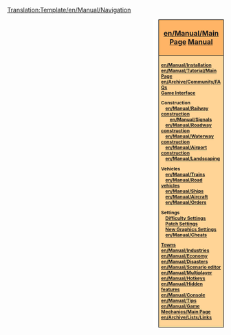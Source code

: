 <noinclude>[[Translation:Template/en/Manual/Navigation]]</noinclude><div style="float:right; padding-left:12px; background:#ffffff;">
<div style="width:140px; border:1px solid #000000; background:#ffb466; padding:5px; -moz-border-radius-topleft:5px; -moz-border-radius-topright:5px; font-size: 12pt;">
<center><strong><font size="3">[[en/Manual/Main Page]] [[en/Manual/Main Page|Manual]]</font></strong></center>
</div>
<div style="width:140px;  border:1px solid black; border-top-width: 0px; background:#ffd496; padding:5px; -moz-border-radius-bottomleft:5px; -moz-border-radius-bottomright:8px; font-size: 8pt;">
<strong>
[[en/Manual/Installation]]<br/>
[[en/Manual/Tutorial/Main Page]]<br/>
[[en/Archive/Community/FAQ]]s<br/>
[[en/Manual/Game interface|Game Interface]]

Construction<br/>
&nbsp; &nbsp; [[en/Manual/Railway construction]]<br/>
&nbsp; &nbsp; &nbsp; &nbsp; [[en/Manual/Signals]]<br/>
&nbsp; &nbsp; [[en/Manual/Roadway construction]]<br/>
&nbsp; &nbsp; [[en/Manual/Waterway construction]]<br/>
&nbsp; &nbsp; [[en/Manual/Airport construction]]<br/>
&nbsp; &nbsp; [[en/Manual/Landscaping]]

Vehicles<br/>
&nbsp; &nbsp; [[en/Manual/Trains]]<br/>
&nbsp; &nbsp; [[en/Manual/Road vehicles]]<br/>
&nbsp; &nbsp; [[en/Manual/Ships]]<br/>
&nbsp; &nbsp; [[en/Manual/Aircraft]]<br/>
&nbsp; &nbsp; [[en/Manual/Orders]]

Settings<br/>
&nbsp; &nbsp; [[en/Archive/Manual/Settings/Difficulty|Difficulty Settings]]<br/>
&nbsp; &nbsp; [[en/Community/Patches/Patches|Patch Settings]]<br/>
&nbsp; &nbsp; [[en/Manual/NewGRF|New Graphics Settings]]<br/>
&nbsp; &nbsp; [[en/Manual/Cheats]]

[[en/Manual/Towns|Towns]]<br/>
[[en/Manual/Industries]]<br/>
[[en/Manual/Economy]]<br/>
[[en/Manual/Disasters]]<br/>
[[en/Manual/Scenario editor]]<br/>
[[en/Manual/Multiplayer]]<br/>
[[en/Manual/Hotkeys]]<br/>
[[en/Manual/Hidden features]]<br/>
[[en/Manual/Console]]<br/>
[[en/Manual/Tips]]<br/>
[[en/Manual/Game Mechanics/Main Page]]<br/>
[[en/Archive/Lists/Links]]
</strong>
</div>
</div>
